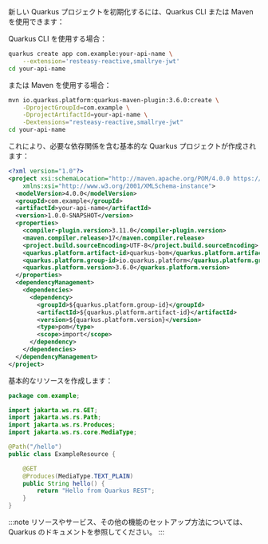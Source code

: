 新しい Quarkus プロジェクトを初期化するには、Quarkus CLI または Maven を使用できます：

Quarkus CLI を使用する場合：

```bash
quarkus create app com.example:your-api-name \
    --extension='resteasy-reactive,smallrye-jwt'
cd your-api-name
```

または Maven を使用する場合：

```bash
mvn io.quarkus.platform:quarkus-maven-plugin:3.6.0:create \
    -DprojectGroupId=com.example \
    -DprojectArtifactId=your-api-name \
    -Dextensions="resteasy-reactive,smallrye-jwt"
cd your-api-name
```

これにより、必要な依存関係を含む基本的な Quarkus プロジェクトが作成されます：

```xml title="pom.xml"
<?xml version="1.0"?>
<project xsi:schemaLocation="http://maven.apache.org/POM/4.0.0 https://maven.apache.org/xsd/maven-4.0.0.xsd" xmlns="http://maven.apache.org/POM/4.0.0"
    xmlns:xsi="http://www.w3.org/2001/XMLSchema-instance">
  <modelVersion>4.0.0</modelVersion>
  <groupId>com.example</groupId>
  <artifactId>your-api-name</artifactId>
  <version>1.0.0-SNAPSHOT</version>
  <properties>
    <compiler-plugin.version>3.11.0</compiler-plugin.version>
    <maven.compiler.release>17</maven.compiler.release>
    <project.build.sourceEncoding>UTF-8</project.build.sourceEncoding>
    <quarkus.platform.artifact-id>quarkus-bom</quarkus.platform.artifact-id>
    <quarkus.platform.group-id>io.quarkus.platform</quarkus.platform.group-id>
    <quarkus.platform.version>3.6.0</quarkus.platform.version>
  </properties>
  <dependencyManagement>
    <dependencies>
      <dependency>
        <groupId>${quarkus.platform.group-id}</groupId>
        <artifactId>${quarkus.platform.artifact-id}</artifactId>
        <version>${quarkus.platform.version}</version>
        <type>pom</type>
        <scope>import</scope>
      </dependency>
    </dependencies>
  </dependencyManagement>
</project>
```

基本的なリソースを作成します：

```java title="src/main/java/com/example/ExampleResource.java"
package com.example;

import jakarta.ws.rs.GET;
import jakarta.ws.rs.Path;
import jakarta.ws.rs.Produces;
import jakarta.ws.rs.core.MediaType;

@Path("/hello")
public class ExampleResource {

    @GET
    @Produces(MediaType.TEXT_PLAIN)
    public String hello() {
        return "Hello from Quarkus REST";
    }
}
```

:::note
リソースやサービス、その他の機能のセットアップ方法については、Quarkus のドキュメントを参照してください。
:::
